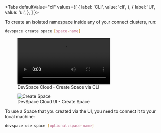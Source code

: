 
<Tabs
  defaultValue="cli"
  values={[
    { label: 'CLI', value: 'cli', },
    { label: 'UI', value: 'ui', },
  ]
}>
<TabItem value="cli">

To create an isolated namespace inside any of your connect clusters, run:
```bash
devspace create space [space-name]
```

<figure class="frame">
  <video controls loop autoplay="true">
    <source src="/img/docs/cloud/devspace-create-space.mp4" type="video/mp4" />
  </video>
  <figcaption>DevSpace Cloud - Create Space via CLI</figcaption>
</figure>

</TabItem>
<TabItem value="ui">

<figure class="frame">
  <img src="/img/docs/cloud/ui-create-space.gif" alt="Create Space" />
  <figcaption>DevSpace Cloud UI - Create Space</figcaption>
</figure>

To use a Space that you created via the UI, you need to connect it to your local machine:
```bash
devspace use space [optional:space-name]
```

</TabItem>
</Tabs>